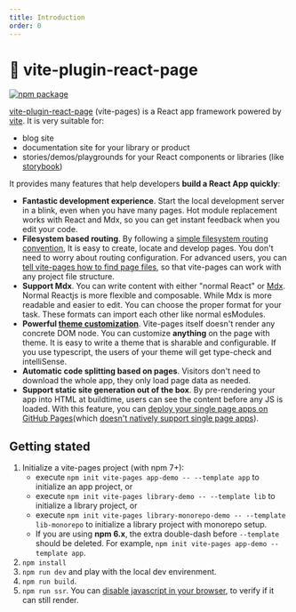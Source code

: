 ```yaml
---
title: Introduction
order: 0
---
```


# 📘 vite-plugin-react-page

<p>
  <a
    href="https://www.npmjs.com/package/vite-plugin-react-pages"
    target="_blank"
    rel="noopener"
  >
    <img
      src="https://img.shields.io/npm/v/vite-plugin-react-pages.svg"
      alt="npm package"
    />
  </a>
</p>

[vite-plugin-react-page](https://github.com/vitejs/vite-plugin-react-pages) (vite-pages) is a React app framework powered by [vite](https://github.com/vitejs/vite). It is very suitable for:

- blog site
- documentation site for your library or product
- stories/demos/playgrounds for your React components or libraries (like [storybook](https://storybook.js.org/))

It provides many features that help developers **build a React App quickly**:

- **Fantastic development experience**. Start the local development server in a blink, even when you have many pages. Hot module replacement works with React and Mdx, so you can get instant feedback when you edit your code.
- **Filesystem based routing**. By following a [simple filesystem routing convention](/fs-routing), It is easy to create, locate and develop pages. You don't need to worry about routing configuration. For advanced users, you can [tell vite-pages how to find page files](/advanced-fs-routing), so that vite-pages can work with any project file structure.
- **Support Mdx**. You can write content with either "normal React" or [Mdx](https://mdxjs.com/). Normal Reactjs is more flexible and composable. While Mdx is more readable and easier to edit. You can choose the proper format for your task. These formats can import each other like normal esModules.
- **Powerful [theme customization](/theme)**. Vite-pages itself doesn't render any concrete DOM node. You can customize **anything** on the page with theme. It is easy to write a theme that is sharable and configurable. If you use typescript, the users of your theme will get type-check and intelliSense.
- **Automatic code splitting based on pages**. Visitors don't need to download the whole app, they only load page data as needed.
- **Support static site generation out of the box**. By pre-rendering your app into HTML at buildtime, users can see the content before any JS is loaded. With this feature, you can [deploy your single page apps on GitHub Pages](https://github.com/vitejs/vite-plugin-react-pages/tree/master/doc-site)(which [doesn't natively support single page apps](https://www.google.com/search?q=github+pages+single+page+apps&oq=github+pages+single+page+apps)).

## Getting stated

1. Initialize a vite-pages project (with npm 7+):
   - execute `npm init vite-pages app-demo -- --template app` to initialize an app project, or
   - execute `npm init vite-pages library-demo -- --template lib` to initialize a library project, or
   - execute `npm init vite-pages library-monorepo-demo -- --template lib-monorepo` to initialize a library project with monorepo setup.
   - If you are using **npm 6.x**, the extra double-dash before `--template` should be deleted. For example, `npm init vite-pages app-demo --template app`.
2. `npm install`
3. `npm run dev` and play with the local dev envirenment.
4. `npm run build`.
5. `npm run ssr`. You can [disable javascript in your browser](https://developers.google.com/web/tools/chrome-devtools/javascript/disable), to verify if it can still render.
